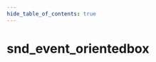 ```yaml
---
hide_table_of_contents: true
---
```


<!---
!!!!!!
THIS PAGE IS AUTOGENERATED FROM GAME FGD DEFINITIONS!
DO NOT EDIT MANUALLY!
!!!!!!

In order to make edits, you can make an annotation file in /fgd_dump_overrides
-->


# snd_event_orientedbox



<Tabs queryString="game">
    
<TabItem value="cs2" label="Counter-Strike 2">
    <CS2Page />
</TabItem>

<TabItem value="dota2" label="Dota 2">
    <DOTA2Page />
</TabItem>

</Tabs>

